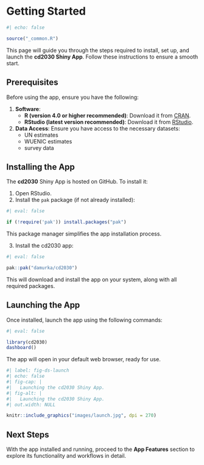 # Getting Started

```r
#| echo: false

source("_common.R")
```

This page will guide you through the steps required to install, set up, and launch the **cd2030 Shiny App**. Follow these instructions to ensure a smooth start.

## Prerequisites

Before using the app, ensure you have the following:

1.  **Software**:
    -   **R (version 4.0 or higher recommended)**: Download it from [CRAN](https://cran.r-project.org/).
    -   **RStudio (latest version recommended)**: Download it from [RStudio](https://www.rstudio.com/products/rstudio/download/).
2.  **Data Access**: Ensure you have access to the necessary datasets:
    -   UN estimates
    -   WUENIC estimates
    -   survey data

## Installing the App

The **cd2030** Shiny App is hosted on GitHub. To install it:

1.  Open RStudio.
2.  Install the `pak` package (if not already installed):

```r
#| eval: false

if (!require('pak')) install.packages("pak")
```

This package manager simplifies the app installation process.

3.  Install the cd2030 app:

```r
#| eval: false

pak::pak("damurka/cd2030")
```

This will download and install the app on your system, along with all required packages.

## Launching the App

Once installed, launch the app using the following commands:

```r
#| eval: false

library(cd2030)
dashboard()
```

The app will open in your default web browser, ready for use.

```r
#| label: fig-ds-launch
#| echo: false
#| fig-cap: |
#|   Launching the cd2030 Shiny App.
#| fig-alt: |
#|   Launching the cd2030 Shiny App.
#| out.width: NULL

knitr::include_graphics("images/launch.jpg", dpi = 270)
```

## Next Steps

With the app installed and running, proceed to the **App Features** section to explore its functionality and workflows in detail.
